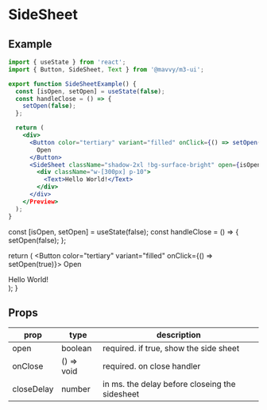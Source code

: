 # SideSheet

## Example

```jsx
import { useState } from 'react';
import { Button, SideSheet, Text } from '@mavvy/m3-ui';

export function SideSheetExample() {
  const [isOpen, setOpen] = useState(false);
  const handleClose = () => {
    setOpen(false);
  };

  return (
    <div>
      <Button color="tertiary" variant="filled" onClick={() => setOpen(true)}>
        Open
      </Button>
      <SideSheet className="shadow-2xl !bg-surface-bright" open={isOpen} onClose={handleClose}>
        <div className="w-[300px] p-10">
          <Text>Hello World!</Text>
        </div>
      </div>
    </Preview>
  );
}


```



  const [isOpen, setOpen] = useState(false);
  const handleClose = () => {
    setOpen(false);
  };

  return (
    <Preview>
      <Button color="tertiary" variant="filled" onClick={() => setOpen(true)}>
        Open
      </Button>
      <SideSheet className="shadow-2xl !bg-surface-bright" open={isOpen} onClose={handleClose}>
        <div className="w-[300px] p-10">
          <Text>Hello World!</Text>
        </div>
      </SideSheet>
    </Preview>
  );
}

<SideSheetExample />

## Props
|prop|type|description|
|----|----|-----------|
|open|boolean|required. if true, show the side sheet|
|onClose|() => void|required. on close handler|
|closeDelay|number|in ms. the delay before closeing the sidesheet|
